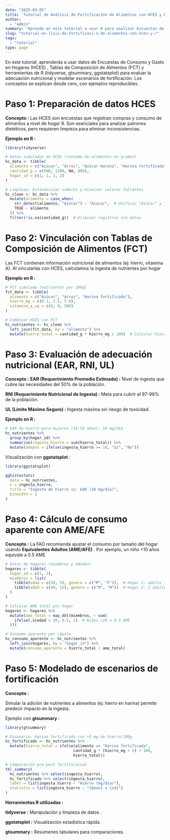 ```yaml
---
date: "2025-03-05"
title: 'Tutorial de Análisis de Fortificación de Alimentos con HCES y R'
author: 
  - "admin"
summary: "Aprende en este tutorial a usar R para analizar Encuestas de Consumo y Gasto en Hogares  y Tablas de Composición de Alimentos."
slug: "tutorial-an-lisis-de-fortificaci-n-de-alimentos-con-hces-y-r"
tags:
  - "tutorial"
type: page
---
```


En este tutorial, aprenderás a usar datos de Encuestas de Consumo y Gasto en Hogares (HCES) , Tablas de Composición de Alimentos (FCT) y herramientas de R (tidyverse, gtsummary, ggstatsplot) para evaluar la adecuación nutricional y modelar escenarios de fortificación. Los conceptos se explican desde cero, con ejemplos reproducibles.

# Paso 1: Preparación de datos HCES

**Concepto :** Las HCES son encuestas que registran compras y consumo de alimentos a nivel de hogar 9. Son esenciales para analizar patrones dietéticos, pero requieren limpieza para eliminar inconsistencias.

**Ejemplo en R :**

```r
library(tidyverse)

# Datos simulados de HCES (consumo de alimentos en gramos)
hc_data <- tibble(
  alimento = c("Azúcar", "Arroz", "Azúcar morena", "Harina fortificada"),
  cantidad_g = c(500, 1200, NA, 800),
  hogar_id = c(1, 1, 2, 2)
)

# Limpieza: Estandarizar nombres y eliminar valores faltantes
hc_clean <- hc_data %>%
  mutate(alimento = case_when(
    str_detect(alimento, "Azúcar") ~ "Azúcar",  # Unificar "Azúcar" y "Azúcar morena"
    TRUE ~ alimento
  )) %>%
  filter(!is.na(cantidad_g))  # Eliminar registros sin datos
```

# Paso 2: Vinculación con Tablas de Composición de Alimentos (FCT)

Las FCT contienen información nutricional de alimentos (ej: hierro, vitamina A). Al vincularlas con HCES, calculamos la ingesta de nutrientes por hogar

**Ejemplo en R :**

```r
# FCT simulada (nutrientes por 100g)
fct_data <- tibble(
  alimento = c("Azúcar", "Arroz", "Harina fortificada"),
  hierro_mg = c(0.1, 2.5, 5.0),
  vitamina_a_ug = c(0, 0, 500)
)

# Combinar HCES con FCT
hc_nutrientes <- hc_clean %>%
  left_join(fct_data, by = "alimento") %>%
  mutate(hierro_total = cantidad_g * hierro_mg / 100)  # Calcular hierro total consumido
```

# Paso 3: Evaluación de adecuación nutricional (EAR, RNI, UL)

**Concepto :** 
**EAR (Requerimiento Promedio Estimado) :** Nivel de ingesta que cubre las necesidades del 50% de la población.

**RNI (Requerimiento Nutricional de Ingesta) :** Meta para cubrir el 97-98% de la población.

**UL (Límite Máximo Seguro) :** Ingesta máxima sin riesgo de toxicidad.

**Ejemplo en R :**

```r
# EAR de hierro para mujeres (18-50 años): 18 mg/día
hc_nutrientes %>%
  group_by(hogar_id) %>%
  summarise(ingesta_hierro = sum(hierro_total)) %>%
  mutate(adepto = ifelse(ingesta_hierro >= 18, "Sí", "No"))
```

Visualización con **ggstatsplot** :

```r
library(ggstatsplot)

gghistostats(
  data = hc_nutrientes,
  x = ingesta_hierro,
  title = "Ingesta de hierro vs. EAR (18 mg/día)",
  binwidth = 2
)
```
# Paso 4: Cálculo de consumo aparente con AME/AFE

**Concepto :**
La FAO recomienda ajustar el consumo por tamaño del hogar usando **Equivalentes Adultos (AME/AFE)** . Por ejemplo, un niño <10 años equivale a 0.5 AME

```r
# Datos de hogares (miembros y edades)
hogares <- tibble(
  hogar_id = c(1, 2),
  miembros = list(
    tibble(edad = c(30, 5), genero = c("M", "F")),  # Hogar 1: adulto + niño
    tibble(edad = c(40, 15), genero = c("M", "M"))  # Hogar 2: 2 adultos
  )
)

# Calcular AME total por hogar
hogares <- hogares %>%
  mutate(ame_total = map_dbl(miembros, ~ sum(
    ifelse(.x$edad < 10, 0.5, 1)  # Niños <10 = 0.5 AME
  )))

# Consumo aparente per cápita
hc_consumo_aparente <- hc_nutrientes %>%
  left_join(hogares, by = "hogar_id") %>%
  mutate(consumo_aparente = hierro_total / ame_total)
```

# Paso 5: Modelado de escenarios de fortificación

**Concepto :**

Simular la adición de nutrientes a alimentos (ej: hierro en harina) permite predecir impacto en la ingesta.

Ejemplo con **gtsummary** :

```r
library(gtsummary)

# Escenario: Harina fortificada con +5 mg de hierro/100g
hc_fortificado <- hc_nutrientes %>%
  mutate(hierro_total = ifelse(alimento == "Harina fortificada", 
                              cantidad_g * (hierro_mg + 5) / 100,
                              hierro_total))

# Comparación pre-post fortificación
tbl_summary(
  hc_nutrientes %>% select(ingesta_hierro),
  hc_fortificado %>% select(ingesta_hierro),
  label = list(ingesta_hierro ~ "Hierro (mg/día)"),
  statistic = list(ingesta_hierro ~ "{mean} ± {sd}")
)
```

**Herramientas R utilizadas :**

**tidyverse :** Manipulación y limpieza de datos .

**ggstatsplot :** Visualización estadística rápida.

**gtsummary :** Resúmenes tabulares para comparaciones.

